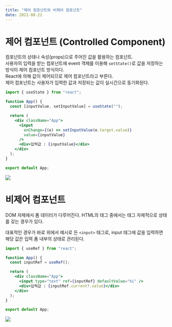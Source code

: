 ```yaml
---
title: "제어 컴포넌트와 비제어 컴포넌트"
date: 2021-08-22
---
```


# 제어 컴포넌트 (Controlled Component)

컴포넌트의 상태나 속성(props)으로 주어진 값을 활용하는 컴포넌트.  
사용자의 입력을 받는 컴포넌트에 event 객체를 이용해 `setState()`로 값을 저장하는 방식이 제어 컴포넌트 방식이다.  
React에 의해 값이 제어되므로 제어 컴포넌트라고 부른다.  
제어 컴포넌트는 사용자가 입력한 값과 저장되는 값이 실시간으로 동기화된다.

```jsx
import { useState } from "react";

function App() {
  const [inputValue, setInputValue] = useState("");

  return (
    <div className="App">
      <input
        onChange={(e) => setInputValue(e.target.value)}
        value={inputValue}
      />
      <div>입력값 : {inputValue}</div>
    </div>
  );
}

export default App;
```

![](https://images.velog.io/images/nsunny0908/post/966f28ac-8f7b-4164-878a-3a90539cc7ca/Aug-23-2021%2023-46-03.gif)

# 비제어 컴포넌트

DOM 자체에서 폼 데이터가 다루어진다.
HTML의 태그 중에서는 태그 자체적으로 상태를 갖는 경우가 있다.

대표적인 경우가 바로 위에서 예시로 든 `<input>` 태그로, input 태그에 값을 입력하면 해당 값은 입력 폼 내부의 상태로 관리된다.

```jsx
import { useRef } from "react";

function App() {
  const inputRef = useRef();

  return (
    <div className="App">
      <input type="text" ref={inputRef} defaultValue="hi" />
      <div>입력값 : {inputRef.current?.value}</div>
    </div>
  );
}

export default App;
```

![](https://images.velog.io/images/nsunny0908/post/46f65729-a9c4-4f65-9f07-59eb9266c047/Aug-23-2021%2023-44-39.gif)
